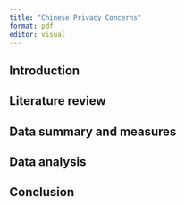 ```yaml
---
title: "Chinese Privacy Concerns"
format: pdf
editor: visual
---
```


## Introduction

## Literature review

## Data summary and measures

## Data analysis

## Conclusion
